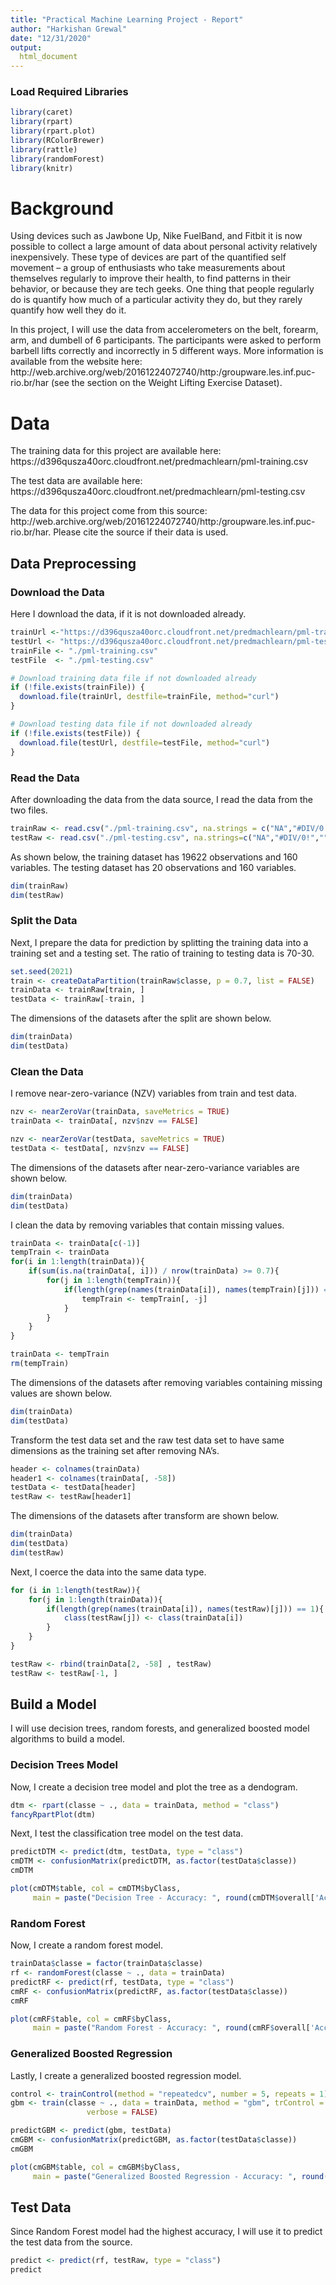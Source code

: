 ```yaml
---
title: "Practical Machine Learning Project - Report"
author: "Harkishan Grewal"
date: "12/31/2020"
output:
  html_document
---
```


### Load Required Libraries

```r
library(caret)
library(rpart)
library(rpart.plot)
library(RColorBrewer)
library(rattle)
library(randomForest)
library(knitr)
```


# Background

Using devices such as Jawbone Up, Nike FuelBand, and Fitbit it is now possible 
to collect a large amount of data about personal activity relatively 
inexpensively. These type of devices are part of the quantified self movement 
– a group of enthusiasts who take measurements about themselves regularly to 
improve their health, to find patterns in their behavior, or because they are 
tech geeks. One thing that people regularly do is quantify how much of a 
particular activity they do, but they rarely quantify how well they do it.

In this project, I will use the data from accelerometers on the belt, 
forearm, arm, and dumbell of 6 participants. The participants were asked to 
perform barbell lifts correctly and incorrectly in 5 different ways.
More information is available from the website here:
http://web.archive.org/web/20161224072740/http:/groupware.les.inf.puc-rio.br/har
(see the section on the Weight Lifting Exercise Dataset).


# Data

The training data for this project are available here:
https://d396qusza40orc.cloudfront.net/predmachlearn/pml-training.csv

The test data are available here:
https://d396qusza40orc.cloudfront.net/predmachlearn/pml-testing.csv

The data for this project come from this source: http://web.archive.org/web/20161224072740/http:/groupware.les.inf.puc-rio.br/har.
Please cite the source if their data is used.


## Data Preprocessing

### Download the Data

Here I download the data, if it is not downloaded already.

```r
trainUrl <-"https://d396qusza40orc.cloudfront.net/predmachlearn/pml-training.csv"
testUrl <- "https://d396qusza40orc.cloudfront.net/predmachlearn/pml-testing.csv"
trainFile <- "./pml-training.csv"
testFile  <- "./pml-testing.csv"

# Download training data file if not downloaded already
if (!file.exists(trainFile)) {
  download.file(trainUrl, destfile=trainFile, method="curl")
}

# Download testing data file if not downloaded already
if (!file.exists(testFile)) {
  download.file(testUrl, destfile=testFile, method="curl")
}
```


### Read the Data

After downloading the data from the data source, I read the data from the two 
files.

```r
trainRaw <- read.csv("./pml-training.csv", na.strings = c("NA","#DIV/0!",""))
testRaw <- read.csv("./pml-testing.csv", na.strings=c("NA","#DIV/0!",""))
```

As shown below, the training dataset has 19622 observations and 160 variables.
The testing dataset has 20 observations and 160 variables.

```r
dim(trainRaw)
dim(testRaw)
```


### Split the Data

Next, I prepare the data for prediction by splitting the training data into a 
training set and a testing set. The ratio of training to testing data is 70-30. 

```r
set.seed(2021)
train <- createDataPartition(trainRaw$classe, p = 0.7, list = FALSE)
trainData <- trainRaw[train, ]
testData <- trainRaw[-train, ]
```

The dimensions of the datasets after the split are shown below.

```r
dim(trainData)
dim(testData)
```

### Clean the Data

I remove near-zero-variance (NZV) variables from train and test data.

```r
nzv <- nearZeroVar(trainData, saveMetrics = TRUE)
trainData <- trainData[, nzv$nzv == FALSE]

nzv <- nearZeroVar(testData, saveMetrics = TRUE)
testData <- testData[, nzv$nzv == FALSE]
```

The dimensions of the datasets after near-zero-variance variables are shown 
below.

```r
dim(trainData)
dim(testData)
```

I clean the data by removing variables that contain missing values.

```r
trainData <- trainData[c(-1)]
tempTrain <- trainData
for(i in 1:length(trainData)){
    if(sum(is.na(trainData[, i])) / nrow(trainData) >= 0.7){
        for(j in 1:length(tempTrain)){
            if(length(grep(names(trainData[i]), names(tempTrain)[j])) == 1){
                tempTrain <- tempTrain[, -j]
            }
        }
    }
}

trainData <- tempTrain
rm(tempTrain)
```

The dimensions of the datasets after removing variables containing missing 
values are shown below.

```r
dim(trainData)
dim(testData)
```

Transform the test data set and the raw test data set to have same dimensions 
as the training set after removing NA's.

```r
header <- colnames(trainData)
header1 <- colnames(trainData[, -58])
testData <- testData[header]
testRaw <- testRaw[header1]
```

The dimensions of the datasets after transform are shown below.

```r
dim(trainData)
dim(testData)
dim(testRaw)
```

Next, I coerce the data into the same data type.

```r
for (i in 1:length(testRaw)){
    for(j in 1:length(trainData)){
        if(length(grep(names(trainData[i]), names(testRaw)[j])) == 1){
            class(testRaw[j]) <- class(trainData[i])
        }
    }
}

testRaw <- rbind(trainData[2, -58] , testRaw)
testRaw <- testRaw[-1, ]
```


## Build a Model

I will use decision trees, random forests, and generalized boosted model 
algorithms to build a model.

### Decision Trees Model

Now, I create a decision tree model and plot the tree as a dendogram.

```r
dtm <- rpart(classe ~ ., data = trainData, method = "class")
fancyRpartPlot(dtm)
```

Next, I test the classification tree model on the test data.

```r
predictDTM <- predict(dtm, testData, type = "class")
cmDTM <- confusionMatrix(predictDTM, as.factor(testData$classe))
cmDTM

plot(cmDTM$table, col = cmDTM$byClass,
     main = paste("Decision Tree - Accuracy: ", round(cmDTM$overall['Accuracy'], 4)))
```


### Random Forest

Now, I create a random forest model.

```r
trainData$classe = factor(trainData$classe)
rf <- randomForest(classe ~ ., data = trainData)
predictRF <- predict(rf, testData, type = "class")
cmRF <- confusionMatrix(predictRF, as.factor(testData$classe))
cmRF

plot(cmRF$table, col = cmRF$byClass,
     main = paste("Random Forest - Accuracy: ", round(cmRF$overall['Accuracy'], 4)))
```


### Generalized Boosted Regression

Lastly, I create a generalized boosted regression model.

```r
control <- trainControl(method = "repeatedcv", number = 5, repeats = 1)
gbm <- train(classe ~ ., data = trainData, method = "gbm", trControl = control,
                 verbose = FALSE)

predictGBM <- predict(gbm, testData)
cmGBM <- confusionMatrix(predictGBM, as.factor(testData$classe))
cmGBM

plot(cmGBM$table, col = cmGBM$byClass,
     main = paste("Generalized Boosted Regression - Accuracy: ", round(cmGBM$overall['Accuracy'], 4)))
```


## Test Data

Since Random Forest model had the highest accuracy, I will use it to predict 
the test data from the source.

```r
predict <- predict(rf, testRaw, type = "class")
predict
```